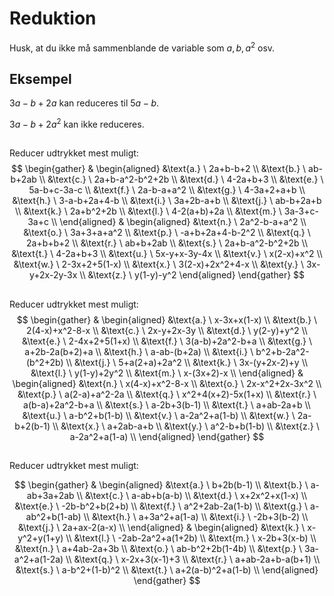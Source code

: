 # Reduktion
Husk, at du ikke må sammenblande de variable som $a,b,a^2$ osv.

::: {.callout-tip}
## Eksempel

$3a-b+2a$ kan reduceres til $5a-b$.

$3a-b+2a^2$ kan ikke reduceres.

:::



##
Reducer udtrykket mest muligt:
$$
\begin{gather}
&
\begin{aligned}
&\text{a.} \ 2a+b-b+2 \\
&\text{b.} \ ab-b+2ab \\
&\text{c.} \ 2a+b-a^2-b^2+2b \\
&\text{d.} \ 4-2a+b+3 \\
&\text{e.} \ 5a-b+c-3a-c \\
&\text{f.} \ 2a-b-a+a^2 \\
&\text{g.} \ 4-3a+2+a+b \\
&\text{h.} \ 3-a-b+2a+4-b \\
&\text{i.} \ 3a+2b-a+b \\
&\text{j.} \ ab-b+2a+b \\
&\text{k.} \ 2a+b^2+2b \\
&\text{l.} \ 4-2(a+b)+2a \\
&\text{m.} \ 3a-3+c-3a+c \\
\end{aligned}
&
\begin{aligned}
&\text{n.} \ 2a^2-b-a+a^2 \\
&\text{o.} \ 3a+3+a+a^2 \\
&\text{p.} \ -a+b+2a+4-b-2^2 \\
&\text{q.} \ 2a+b+b+2 \\
&\text{r.} \ ab+b+2ab \\
&\text{s.} \ 2a+b-a^2-b^2+2b \\
&\text{t.} \ 4-2a+b+3 \\
&\text{u.} \ 5x-y+x-3y-4x \\
&\text{v.} \ x(2-x)+x^2 \\
&\text{w.} \ 2-3x+2+5(1-x) \\
&\text{x.} \ 3(2-x)+2x^2+4-x \\
&\text{y.} \ 3x-y+2x-2y-3x \\
&\text{z.} \ y(1-y)-y^2
\end{aligned}
\end{gather}
$$

##
Reducer udtrykket mest muligt:
$$
\begin{gather}
&
\begin{aligned}
&\text{a.} \ x-3x+x(1-x) \\
&\text{b.} \ 2(4-x)+x^2-8-x \\
&\text{c.} \ 2x-y+2x-3y \\
&\text{d.} \ y(2-y)+y^2 \\
&\text{e.} \ 2-4x+2+5(1+x) \\
&\text{f.} \ 3(a-b)+2a^2-b+a \\
&\text{g.} \ a+2b-2a(b+2)+a \\
&\text{h.} \ a-ab-(b+2a) \\
&\text{i.} \ b^2+b-2a^2-(b^2+2b) \\
&\text{j.} \ 5+a(2+a)+2a^2 \\
&\text{k.} \ 3x-(y+2x-2)+y \\
&\text{l.} \ y(1-y)+2y^2 \\
&\text{m.} \ x-(3x+2)-x \\
\end{aligned}
&
\begin{aligned}
&\text{n.} \ x(4-x)+x^2-8-x \\
&\text{o.} \ 2x-x^2+2x-3x^2 \\
&\text{p.} \ a(2-a)+a^2-2a \\
&\text{q.} \ x^2+4(x+2)-5x(1+x) \\
&\text{r.} \ a(b-a)+2a^2-b+a \\
&\text{s.} \ a-2b+3(b-1) \\
&\text{t.} \ a+ab-2a+b \\
&\text{u.} \ a-b^2+b(1-b) \\
&\text{v.} \ a-2a^2+a(1-b) \\
&\text{w.} \ 2a-b+2(b-1) \\
&\text{x.} \ a+2ab-a+b \\
&\text{y.} \ a^2-b+b(1-b) \\
&\text{z.} \ a-2a^2+a(1-a) \\
\end{aligned}
\end{gather}
$$

##
Reducer udtrykket mest muligt:

$$
\begin{gather}
&
\begin{aligned}
&\text{a.} \ b+2b(b-1) \\
&\text{b.} \ a-ab+3a+2ab \\
&\text{c.} \ a-ab+b(a-b) \\
&\text{d.} \ x+2x^2+x(1-x) \\
&\text{e.} \ -2b-b^2+b(2+b) \\
&\text{f.} \ a^2+2ab-2a(1-b) \\
&\text{g.} \ a-ab^2+b(1-ab) \\
&\text{h.} \ a+3a^2+a(1-a) \\
&\text{i.} \ -2b+3(b-2) \\
&\text{j.} \ 2a+ax-2(a-x) \\
\end{aligned}
&
\begin{aligned}
&\text{k.} \ x-y^2+y(1+y) \\
&\text{l.} \ -2ab-2a^2+a(1+2b) \\
&\text{m.} \ x-2b+3(x-b) \\
&\text{n.} \ a+4ab-2a+3b \\
&\text{o.} \ ab-b^2+2b(1-4b) \\
&\text{p.} \ 3a-a^2+a(1-2a) \\
&\text{q.} \ x-2x+3(x-1)+3 \\
&\text{r.} \ a+ab-2a+b-a(b+1) \\
&\text{s.} \ a-b^2+(1-b)^2 \\
&\text{t.} \ a+2(a-b)^2+a(1-b) \\
\end{aligned}
\end{gather}
$$
